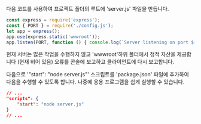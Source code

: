 다음 코드를 사용하여 프로젝트 폴더의 루트에 'server.js' 파일을 만듭니다.

```js title="server.js"
const express = require('express');
const { PORT } = require('./config.js');
let app = express();
app.use(express.static('wwwroot'));
app.listen(PORT, function () { console.log(`Server listening on port ${PORT}...`); });
```

현재 서버는 많은 작업을 수행하지 않고 'wwwroot'하위 폴더에서 정적 자산을 제공합니다
(현재 비어 있음) 오류를 콘솔에 보고하고 클라이언트에 다시 보고합니다.

다음으로 '"start": "node server.js"' 스크립트를 'package.json' 파일에 추가하여 다음을 수행할 수 있도록 합니다.
나중에 응용 프로그램을 쉽게 실행할 수 있습니다.

```json
// ...
"scripts": {
    "start": "node server.js"
}
// ...
```
